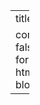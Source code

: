 ---
title: <p class="center-text">Stories</p>
author: ""
listing:
  contents: "index.qmd"
  sort: "date desc"
  categories: false
  sort-ui: false
  filter-ui: true
  feed: true
  fields: [image, title, description, categories]
  type: grid
page-layout: full

comments: false
format:
  html:
    css: blog.css
---